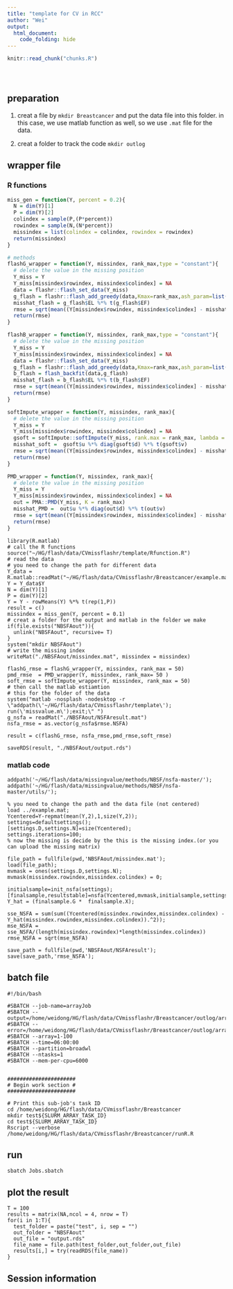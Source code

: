 ```yaml
---
title: "template for CV in RCC"
author: "Wei"
output: 
  html_document:
    code_folding: hide
---
```


<!-- The file analysis/chunks.R contains chunks that define default settings
shared across the workflowr files. -->
```r
knitr::read_chunk("chunks.R")
```

<!-- Update knitr chunk options -->
```r
```

<!-- Insert the date the file was last updated -->
```r
```

<!-- Insert the code version (Git commit SHA1) if Git repository exists and R
 package git2r is installed -->
```r
```

<!-- Add your analysis here -->

## preparation

1. creat a file by `mkdir Breastcancer` and put the data file into this folder. in this case, we use matlab function as well, so we use `.mat` file for the data.

2. creat a folder to track the code `mkdir outlog`

## wrapper file

### R functions

```r
miss_gen = function(Y, percent = 0.2){
  N = dim(Y)[1]
  P = dim(Y)[2]
  colindex = sample(P,(P*percent))
  rowindex = sample(N,(N*percent))
  missindex = list(colindex = colindex, rowindex = rowindex)
  return(missindex)
}

# methods
flashG_wrapper = function(Y, missindex, rank_max,type = "constant"){
  # delete the value in the missing position
  Y_miss = Y
  Y_miss[missindex$rowindex, missindex$colindex] = NA
  data = flashr::flash_set_data(Y_miss)
  g_flash = flashr::flash_add_greedy(data,Kmax=rank_max,ash_param=list(method = "fdr"),var_type = type)
  misshat_flash = g_flash$EL %*% t(g_flash$EF)
  rmse = sqrt(mean((Y[missindex$rowindex, missindex$colindex] - misshat_flash[missindex$rowindex, missindex$colindex])^2))
  return(rmse)
}

flashB_wrapper = function(Y, missindex, rank_max,type = "constant"){
  # delete the value in the missing position
  Y_miss = Y
  Y_miss[missindex$rowindex, missindex$colindex] = NA
  data = flashr::flash_set_data(Y_miss)
  g_flash = flashr::flash_add_greedy(data,Kmax=rank_max,ash_param=list(method = "fdr"),var_type = type)
  b_flash = flash_backfit(data,g_flash)
  misshat_flash = b_flash$EL %*% t(b_flash$EF)
  rmse = sqrt(mean((Y[missindex$rowindex, missindex$colindex] - misshat_flash[missindex$rowindex, missindex$colindex])^2))
  return(rmse)
}

softImpute_wrapper = function(Y, missindex, rank_max){
  # delete the value in the missing position
  Y_miss = Y
  Y_miss[missindex$rowindex, missindex$colindex] = NA
  gsoft = softImpute::softImpute(Y_miss, rank.max = rank_max, lambda = 30)
  misshat_soft =  gsoft$u %*% diag(gsoft$d) %*% t(gsoft$v)
  rmse = sqrt(mean((Y[missindex$rowindex, missindex$colindex] - misshat_soft[missindex$rowindex, missindex$colindex])^2))
  return(rmse)
}

PMD_wrapper = function(Y, missindex, rank_max){
  # delete the value in the missing position
  Y_miss = Y
  Y_miss[missindex$rowindex, missindex$colindex] = NA
  out = PMA::PMD(Y_miss, K = rank_max)
  misshat_PMD =  out$u %*% diag(out$d) %*% t(out$v)
  rmse = sqrt(mean((Y[missindex$rowindex, missindex$colindex] - misshat_PMD[missindex$rowindex, missindex$colindex])^2))
  return(rmse)
}


```


```
library(R.matlab)
# call the R functions
source("~/HG/flash/data/CVmissflashr/template/Rfunction.R")
# read the data
# you need to change the path for different data
Y_data = R.matlab::readMat("~/HG/flash/data/CVmissflashr/Breastcancer/example.mat")
Y = Y_data$Y
N = dim(Y)[1]
P = dim(Y)[2]
Y = Y - rowMeans(Y) %*% t(rep(1,P))
result = c()
missindex = miss_gen(Y, percent = 0.1)
# creat a folder for the output and matlab in the folder we make
if(file.exists("NBSFAout")){
  unlink("NBSFAout", recursive= T)
}
system("mkdir NBSFAout")
# write the missing index
writeMat("./NBSFAout/missindex.mat", missindex = missindex)

flashG_rmse = flashG_wrapper(Y, missindex, rank_max = 50)
pmd_rmse  = PMD_wrapper(Y, missindex, rank_max= 50 )
soft_rmse = softImpute_wrapper(Y, missindex, rank_max = 50)
# then call the matlab estiamtion 
# this for the folder of the data
system("matlab -nosplash -nodesktop -r \"addpath(\'~/HG/flash/data/CVmissflashr/template\'); run(\'missvalue.m\');exit;\" ")
g_nsfa = readMat("./NBSFAout/NSFAresult.mat")
nsfa_rmse = as.vector(g_nsfa$rmse.NSFA)

result = c(flashG_rmse, nsfa_rmse,pmd_rmse,soft_rmse)

saveRDS(result, "./NBSFAout/output.rds")

```

### matlab code

```
addpath('~/HG/flash/data/missingvalue/methods/NBSF/nsfa-master/');
addpath('~/HG/flash/data/missingvalue/methods/NBSF/nsfa-master/utils/');

% you need to change the path and the data file (not centered)
load ../example.mat;
Ycentered=Y-repmat(mean(Y,2),1,size(Y,2));
settings=defaultsettings();
[settings.D,settings.N]=size(Ycentered);
settings.iterations=100;
% now the missing is decide by the this is the missing index.(or you can upload the missing matrix)

file_path = fullfile(pwd,'NBSFAout/missindex.mat');
load(file_path);
mvmask = ones(settings.D,settings.N);
mvmask(missindex.rowindex,missindex.colindex) = 0;

initialsample=init_nsfa(settings);
[finalsample,resultstable]=nsfa(Ycentered,mvmask,initialsample,settings);
Y_hat = (finalsample.G *  finalsample.X);

sse_NSFA = sum(sum((Ycentered(missindex.rowindex,missindex.colindex) - Y_hat(missindex.rowindex,missindex.colindex)).^2));
mse_NSFA = sse_NSFA/(length(missindex.rowindex)*length(missindex.colindex))
rmse_NSFA = sqrt(mse_NSFA)

save_path = fullfile(pwd,'NBSFAout/NSFAresult');
save(save_path,'rmse_NSFA'); 
```

## batch file 

```
#!/bin/bash

#SBATCH --job-name=arrayJob
#SBATCH --output=/home/weidong/HG/flash/data/CVmissflashr/Breastcancer/outlog/arrayJob_%A_%a.out
#SBATCH --error=/home/weidong/HG/flash/data/CVmissflashr/Breastcancer/outlog/arrayJob_%A_%a.err
#SBATCH --array=1-100
#SBATCH --time=06:00:00
#SBATCH --partition=broadwl
#SBATCH --ntasks=1
#SBATCH --mem-per-cpu=6000


######################
# Begin work section #
######################

# Print this sub-job's task ID
cd /home/weidong/HG/flash/data/CVmissflashr/Breastcancer
mkdir test${SLURM_ARRAY_TASK_ID}
cd test${SLURM_ARRAY_TASK_ID}
Rscript --verbose /home/weidong/HG/flash/data/CVmissflashr/Breastcancer/runR.R
```


## run

```
sbatch Jobs.sbatch
```

## plot the result

```
T = 100
results = matrix(NA,ncol = 4, nrow = T)
for(i in 1:T){
  test_folder = paste("test", i, sep = "")
  out_folder = "NBSFAout"
  out_file = "output.rds"
  file_name = file.path(test_folder,out_folder,out_file)
  results[i,] = try(readRDS(file_name))
}
```

## Session information

<!-- Insert the session information into the document -->
```r
```
